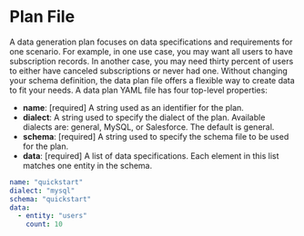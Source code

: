 # Plan File

A data generation plan focuses on data specifications and requirements for one scenario. For example, in one use case, you may want all users to have subscription records. In another case, you may need thirty percent of users to either have canceled subscriptions or never had one. Without changing your schema definition, the data plan file offers a flexible way to create data to fit your needs. A data plan YAML file has four top-level properties:

- **name**: [required] A string used as an identifier for the plan.
- **dialect**: A string used to specify the dialect of the plan. Available dialects are: general, MySQL, or Salesforce. The default is general.
- **schema**: [required] A string used to specify the schema file to be used for the plan.
- **data**: [required] A list of data specifications. Each element in this list matches one entity in the schema.

```yaml title="Sample Plan File to Generate MySQL Records Against the Quickstart Schema"
name: "quickstart"
dialect: "mysql"
schema: "quickstart"
data:
  - entity: "users"
    count: 10
```